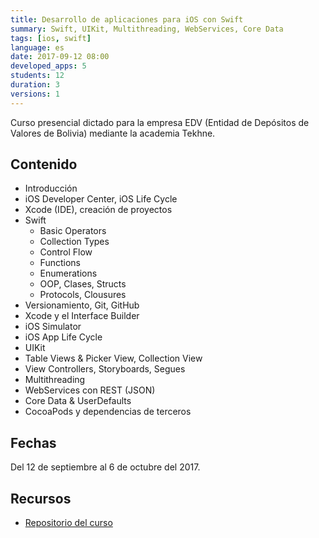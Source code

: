 ```yaml
---
title: Desarrollo de aplicaciones para iOS con Swift
summary: Swift, UIKit, Multithreading, WebServices, Core Data
tags: [ios, swift]
language: es
date: 2017-09-12 08:00
developed_apps: 5
students: 12
duration: 3
versions: 1
---
```

Curso presencial dictado para la empresa EDV (Entidad de Depósitos de Valores de Bolivia) mediante la academia Tekhne.

## Contenido

- Introducción
- iOS Developer Center, iOS Life Cycle
- Xcode (IDE), creación de proyectos
- Swift
  * Basic Operators
  * Collection Types
  * Control Flow
  * Functions
  * Enumerations
  * OOP, Clases, Structs
  * Protocols, Clousures
- Versionamiento, Git, GitHub
- Xcode y el Interface Builder
- iOS Simulator
- iOS App Life Cycle
- UIKit
- Table Views & Picker View, Collection View
- View Controllers, Storyboards, Segues
- Multithreading
- WebServices con REST (JSON)
- Core Data & UserDefaults
- CocoaPods y dependencias de terceros

## Fechas

Del 12 de septiembre al 6 de octubre del 2017.

## Recursos

* [Repositorio del curso](https://github.com/alvareztech/ios-course-demo-app)

